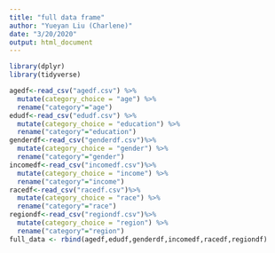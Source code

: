 ```yaml
---
title: "full data frame"
author: "Yueyan Liu (Charlene)"
date: "3/20/2020"
output: html_document
---
```

```r
library(dplyr)
library(tidyverse)

agedf<-read_csv("agedf.csv") %>%
  mutate(category_choice = "age") %>%
  rename("category"="age")
edudf<-read_csv("edudf.csv") %>% 
  mutate(category_choice = "education") %>%
  rename("category"="education") 
genderdf<-read_csv("genderdf.csv")%>% 
  mutate(category_choice = "gender") %>%
  rename("category"="gender") 
incomedf<-read_csv("incomedf.csv")%>% 
  mutate(category_choice = "income") %>%
  rename("category"="income") 
racedf<-read_csv("racedf.csv")%>% 
  mutate(category_choice = "race") %>%
  rename("category"="race") 
regiondf<-read_csv("regiondf.csv")%>% 
  mutate(category_choice = "region") %>%
  rename("category"="region") 
full_data <- rbind(agedf,edudf,genderdf,incomedf,racedf,regiondf)
```